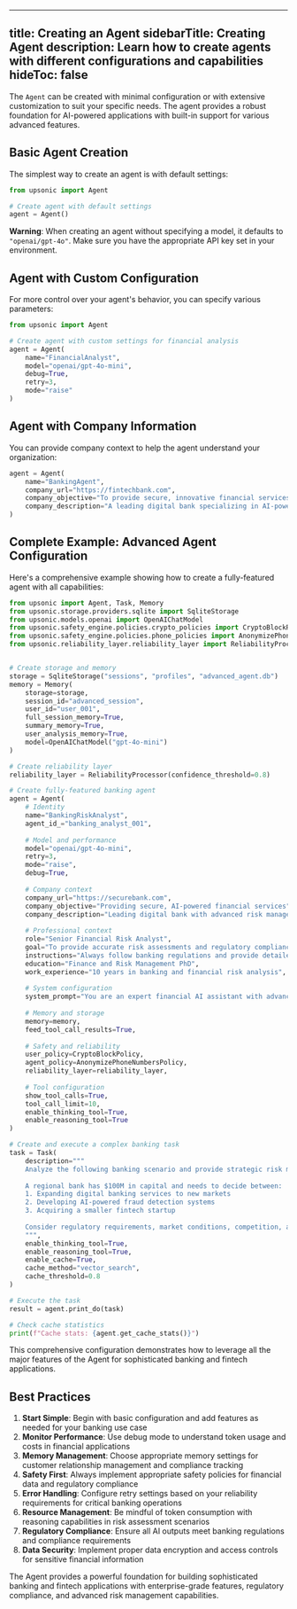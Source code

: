 
---
title: Creating an Agent
sidebarTitle: Creating Agent
description: Learn how to create agents with different configurations and capabilities
hideToc: false
---

The `Agent` can be created with minimal configuration or with extensive customization to suit your specific needs. The agent provides a robust foundation for AI-powered applications with built-in support for various advanced features.

## Basic Agent Creation

The simplest way to create an agent is with default settings:

```python
from upsonic import Agent

# Create agent with default settings
agent = Agent()
```

**Warning**: When creating an agent without specifying a model, it defaults to `"openai/gpt-4o"`. Make sure you have the appropriate API key set in your environment.

## Agent with Custom Configuration

For more control over your agent's behavior, you can specify various parameters:

```python
from upsonic import Agent

# Create agent with custom settings for financial analysis
agent = Agent(
    name="FinancialAnalyst",
    model="openai/gpt-4o-mini",
    debug=True,
    retry=3,
    mode="raise"
)
```

## Agent with Company Information

You can provide company context to help the agent understand your organization:

```python
agent = Agent(
    name="BankingAgent",
    company_url="https://fintechbank.com",
    company_objective="To provide secure, innovative financial services",
    company_description="A leading digital bank specializing in AI-powered financial solutions and personalized banking experiences"
)
```

## Complete Example: Advanced Agent Configuration

Here's a comprehensive example showing how to create a fully-featured agent with all capabilities:

```python
from upsonic import Agent, Task, Memory
from upsonic.storage.providers.sqlite import SqliteStorage
from upsonic.models.openai import OpenAIChatModel
from upsonic.safety_engine.policies.crypto_policies import CryptoBlockPolicy
from upsonic.safety_engine.policies.phone_policies import AnonymizePhoneNumbersPolicy
from upsonic.reliability_layer.reliability_layer import ReliabilityProcessor


# Create storage and memory
storage = SqliteStorage("sessions", "profiles", "advanced_agent.db")
memory = Memory(
    storage=storage,
    session_id="advanced_session",
    user_id="user_001",
    full_session_memory=True,
    summary_memory=True,
    user_analysis_memory=True,
    model=OpenAIChatModel("gpt-4o-mini")
)

# Create reliability layer
reliability_layer = ReliabilityProcessor(confidence_threshold=0.8)

# Create fully-featured banking agent
agent = Agent(
    # Identity
    name="BankingRiskAnalyst",
    agent_id_="banking_analyst_001",
    
    # Model and performance
    model="openai/gpt-4o-mini",
    retry=3,
    mode="raise",
    debug=True,
    
    # Company context
    company_url="https://securebank.com",
    company_objective="Providing secure, AI-powered financial services",
    company_description="Leading digital bank with advanced risk management",
    
    # Professional context
    role="Senior Financial Risk Analyst",
    goal="To provide accurate risk assessments and regulatory compliance analysis",
    instructions="Always follow banking regulations and provide detailed risk documentation",
    education="Finance and Risk Management PhD",
    work_experience="10 years in banking and financial risk analysis",
    
    # System configuration
    system_prompt="You are an expert financial AI assistant with advanced risk assessment and regulatory compliance capabilities.",
    
    # Memory and storage
    memory=memory,
    feed_tool_call_results=True,
    
    # Safety and reliability
    user_policy=CryptoBlockPolicy,
    agent_policy=AnonymizePhoneNumbersPolicy,
    reliability_layer=reliability_layer,
    
    # Tool configuration
    show_tool_calls=True,
    tool_call_limit=10,
    enable_thinking_tool=True,
    enable_reasoning_tool=True
)

# Create and execute a complex banking task
task = Task(
    description="""
    Analyze the following banking scenario and provide strategic risk management recommendations:
    
    A regional bank has $100M in capital and needs to decide between:
    1. Expanding digital banking services to new markets
    2. Developing AI-powered fraud detection systems
    3. Acquiring a smaller fintech startup
    
    Consider regulatory requirements, market conditions, competition, and risk exposure.
    """,
    enable_thinking_tool=True,
    enable_reasoning_tool=True,
    enable_cache=True,
    cache_method="vector_search",
    cache_threshold=0.8
)

# Execute the task
result = agent.print_do(task)

# Check cache statistics
print(f"Cache stats: {agent.get_cache_stats()}")
```

This comprehensive configuration demonstrates how to leverage all the major features of the Agent for sophisticated banking and fintech applications.

## Best Practices

1. **Start Simple**: Begin with basic configuration and add features as needed for your banking use case
2. **Monitor Performance**: Use debug mode to understand token usage and costs in financial applications
3. **Memory Management**: Choose appropriate memory settings for customer relationship management and compliance tracking
4. **Safety First**: Always implement appropriate safety policies for financial data and regulatory compliance
5. **Error Handling**: Configure retry settings based on your reliability requirements for critical banking operations
6. **Resource Management**: Be mindful of token consumption with reasoning capabilities in risk assessment scenarios
7. **Regulatory Compliance**: Ensure all AI outputs meet banking regulations and compliance requirements
8. **Data Security**: Implement proper data encryption and access controls for sensitive financial information

The Agent provides a powerful foundation for building sophisticated banking and fintech applications with enterprise-grade features, regulatory compliance, and advanced risk management capabilities.